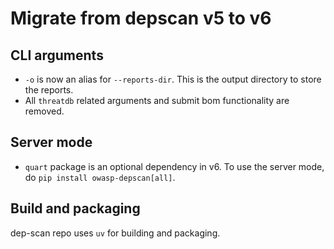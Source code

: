 # Migrate from depscan v5 to v6

## CLI arguments

- `-o` is now an alias for `--reports-dir`. This is the output directory to store the reports.
- All `threatdb` related arguments and submit bom functionality are removed.

## Server mode

- `quart` package is an optional dependency in v6. To use the server mode, do `pip install owasp-depscan[all]`.

## Build and packaging

dep-scan repo uses `uv` for building and packaging.
